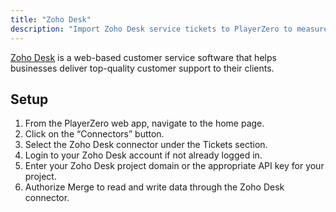 ```yaml
---
title: "Zoho Desk"
description: "Import Zoho Desk service tickets to PlayerZero to measure the customer impact of your code."
---
```


[Zoho Desk](https://www.zoho.com/desk/) is a web-based customer service software that helps businesses deliver top-quality customer support to their clients.

<Snippet file="pm-connector.mdx" />

<Snippet file="ticketing-permissions.mdx" />

## Setup
1. From the PlayerZero web app, navigate to the home page.
2. Click on the “Connectors” button.
3. Select the Zoho Desk connector under the Tickets section.
4. Login to your Zoho Desk account if not already logged in.
5. Enter your Zoho Desk project domain or the appropriate API key for your project.
6. Authorize Merge to read and write data through the Zoho Desk connector.